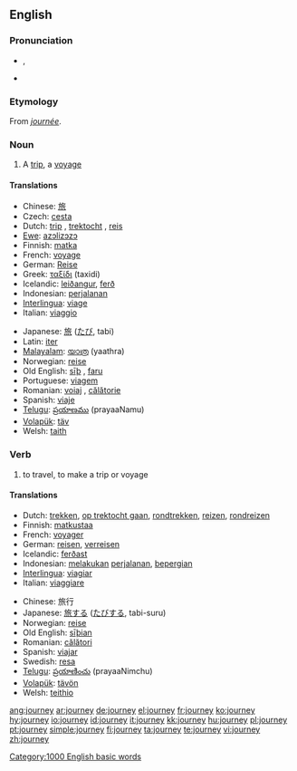 {{wikipedia}}
==English==

===Pronunciation===
*{{IPA|/ˈdʒɜː(ɹ)ni/}}, {{SAMPA|/"dZ3:(r)ni/}}
*{{audio|en-us-journey.ogg|Audio (US)}}
*:{{rhymes|ɜː(ɹ)ni}}

===Etymology===
From {{OF.}} ''[[journée]]''.

===Noun===
{{en-noun}}

# A [[trip]], a [[voyage]]

====Translations====
{{trans-top|trip, a voyage}}
*Chinese: [[旅]]
*Czech: [[cesta]] {{f}}
*Dutch: [[trip]] {{f}}, [[trektocht]] {{f}}, [[reis]] {{f}}
*[[Ewe]]: [[azɔlizɔzɔ]]
*Finnish: [[matka]]
*French: [[voyage]] {{m}}
*German: [[Reise]] {{f}}
*Greek: [[ταξίδι]] (taxidi) {{n}}
*Icelandic: [[leiðangur]], [[ferð]]
*Indonesian: [[jalan|perjalanan]]
*[[Interlingua]]: [[viage]]
*Italian: [[viaggio]]
{{trans-mid}}
*Japanese: [[旅]] ([[たび]], tabi)
*Latin: [[iter]]
*[[Malayalam]]: [[യാത്ര]] (yaathra)
*Norwegian: [[reise]]
*Old English: [[siþ|sīþ]] {{m}}, [[faru]] {{f}}
*Portuguese: [[viagem]]
*Romanian: [[voiaj]] {{n}}, [[călătorie]] {{f}}
*Spanish: [[viaje]] {{m}}
*[[Telugu]]: [[ప్రయాణము]] (prayaaNamu)
*[[Volapük]]: [[täv]]
*Welsh: [[taith]] {{f}}
{{trans-bottom}}

===Verb===
{{en-verb}}

# to travel, to make a trip or voyage

====Translations====
{{trans-top|to travel, to make a trip or voyage}}
*Dutch: [[trekken]], [[op trektocht gaan]], [[rondtrekken]], [[reizen]], [[rondreizen]]
*Finnish: [[matkustaa]]
*French: [[voyager]]
*German: [[reisen]], [[verreisen]]
*Icelandic: [[ferðast]]
*Indonesian: [[laku|melakukan]] [[jalan|perjalanan]], [[pergi|bepergian]]
*[[Interlingua]]: [[viagiar]]
*Italian: [[viaggiare]]
{{trans-mid}}
*Chinese: 旅行
*Japanese: [[旅]]する ([[たび]]する, tabi-suru)
*Norwegian: [[reise]]
*Old English: [[siþian|sīþian]]
*Romanian: [[călători]]
*Spanish: [[viajar]]
*Swedish: [[resa]]
*[[Telugu]]: [[ప్రయాణించు]] (prayaaNimchu)
*[[Volapük]]: [[tävön]]
*Welsh: [[teithio]]
{{trans-bottom}}

[[Category:1000 English basic words]]

[[ang:journey]]
[[ar:journey]]
[[de:journey]]
[[el:journey]]
[[fr:journey]]
[[ko:journey]]
[[hy:journey]]
[[io:journey]]
[[id:journey]]
[[it:journey]]
[[kk:journey]]
[[hu:journey]]
[[pl:journey]]
[[pt:journey]]
[[simple:journey]]
[[fi:journey]]
[[ta:journey]]
[[te:journey]]
[[vi:journey]]
[[zh:journey]]